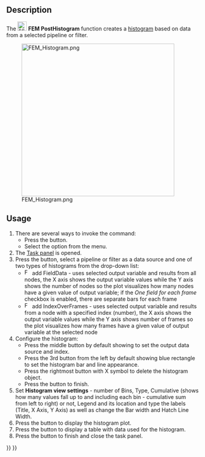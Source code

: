 <languages/>

{{Docnav/fr
|[[FEM_PostLineplot/fr|Tracé linéaire]]
|[[FEM_PostSpreadsheet/fr|Tableau]]
|[[FEM_Workbench/fr|Atelier FEM]]
|IconL=FEM_PostLineplot.svg
|IconR=FEM_PostSpreadsheet.svg
|IconC=Workbench_FEM.svg
}}

{{GuiCommand/fr
|Name=FEM PostHistogram
|Name/fr=FEM Histogramme
|MenuLocation=Résultats → Visualisation des données → Créer un histogramme
|Workbenches=[[FEM_Workbench/fr|FEM]]
|Version=1.1
|SeeAlso=[[FEM_tutorial/fr|FEM tutorial]]
}}

<div lang="en" dir="ltr" class="mw-content-ltr">
==Description==
</div>

<div lang="en" dir="ltr" class="mw-content-ltr">
The [[Image:FEM_PostHistogram.svg|24px]] '''FEM PostHistogram''' function creates a [https://en.wikipedia.org/wiki/Histogram histogram] based on data from a selected pipeline or filter.
</div>

[[File:FEM_Histogram.png|400px]]

<div lang="en" dir="ltr" class="mw-content-ltr">
==Usage==
</div>

<div lang="en" dir="ltr" class="mw-content-ltr">
# There are several ways to invoke the command:
#* Press the {{Button|[[Image:FEM_PostHistogram.svg|16px]] [[FEM_PostHistogram|Create Histogram]]}} button.
#* Select the {{MenuCommand|Results → Data Visualizations → [[Image:FEM_PostHistogram.svg|16px]] Create Histogram}} option from the menu.
# The [[Task_panel|Task panel]] is opened.
# Press the {{Button|Add data from}} button, select a pipeline or filter as a data source and one of two types of histograms from the drop-down list:
#* [[Image:FEM_PostIndex.svg|16px]] add FieldData - uses selected output variable and results from all nodes, the X axis shows the output variable values while the Y axis shows the number of nodes so the plot visualizes how many nodes have a given value of output variable; if the ''One field for each frame'' checkbox is enabled, there are separate bars for each frame
#* [[Image:FEM_PostField.svg|16px]] add IndexOverFrames - uses selected output variable and results from a node with a specified index (number), the X axis shows the output variable values while the Y axis shows number of frames so the plot visualizes how many frames have a given value of output variable at the selected node
# Configure the histogram:
#* Press the middle button by default showing {{Button|Index}} to set the output data source and index.
#* Press the 3rd button from the left by default showing blue rectangle to set the histogram bar and line appearance.
#* Press the rightmost button with X symbol to delete the histogram object.
#* Press the {{Button|OK}} button to finish.
# Set '''Histogram view settings''' - number of Bins, Type, Cumulative (shows how many values fall up to and including each bin - cumulative sum from left to right) or not, Legend and its location and type the labels (Title, X Axis, Y Axis) as well as change the Bar width and Hatch Line Width.
# Press the {{Button|Show plot}} button to display the histogram plot.
# Press the {{Button|Show data}} button to display a table with data used for the histogram.
# Press the {{Button|OK}} button to finish and close the task panel.
</div>


{{Docnav/fr
|[[FEM_PostLineplot/fr|Tracé linéaire]]
|[[FEM_PostSpreadsheet/fr|Tableau]]
|[[FEM_Workbench/fr|Atelier FEM]]
|IconL=FEM_PostLineplot.svg
|IconR=FEM_PostSpreadsheet.svg
|IconC=Workbench_FEM.svg
}}

{{FEM Tools navi{{#translation:}}}}
{{Userdocnavi{{#translation:}}}}